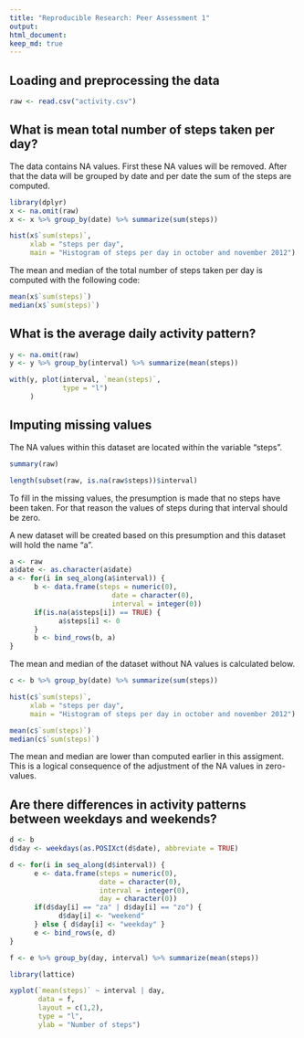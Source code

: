 ```yaml
---
title: "Reproducible Research: Peer Assessment 1"
output: 
html_document:
keep_md: true
---
```



## Loading and preprocessing the data
```r
raw <- read.csv("activity.csv")
```

## What is mean total number of steps taken per day?

The data contains NA values. First these NA values will be removed. After that the data will be grouped by date and per date the sum of the steps are computed. 
```r
library(dplyr)
x <- na.omit(raw)
x <- x %>% group_by(date) %>% summarize(sum(steps))

hist(x$`sum(steps)`, 
     xlab = "steps per day", 
     main = "Histogram of steps per day in october and november 2012")
```

The mean and median of the total number of steps taken per day is computed with the following code:
```r
mean(x$`sum(steps)`)
median(x$`sum(steps)`)
```


## What is the average daily activity pattern?

```r
y <- na.omit(raw)
y <- y %>% group_by(interval) %>% summarize(mean(steps))

with(y, plot(interval, `mean(steps)`, 
             type = "l")
     )
```


## Imputing missing values

The NA values within this dataset are located within the variable "steps". 
```r
summary(raw)

length(subset(raw, is.na(raw$steps))$interval)
```

To fill in the missing values, the presumption is made that no steps have been taken. For that reason the values of steps during that interval should be zero.

A new dataset will be created based on this presumption and this dataset will hold the name "a".

```r
a <- raw
a$date <- as.character(a$date)
a <- for(i in seq_along(a$interval)) { 
      b <- data.frame(steps = numeric(0),
                         date = character(0),
                         interval = integer(0))
      if(is.na(a$steps[i]) == TRUE) {
            a$steps[i] <- 0
      }
      b <- bind_rows(b, a)
}
```

The mean and median of the dataset without NA values is calculated below.
```r
c <- b %>% group_by(date) %>% summarize(sum(steps))

hist(c$`sum(steps)`, 
     xlab = "steps per day", 
     main = "Histogram of steps per day in october and november 2012")

mean(c$`sum(steps)`)
median(c$`sum(steps)`)
```

The mean and median are lower than computed earlier in this assigment. This is a logical consequence of the adjustment of the NA values in zero-values.

## Are there differences in activity patterns between weekdays and weekends?

```r
d <- b
d$day <- weekdays(as.POSIXct(d$date), abbreviate = TRUE)

d <- for(i in seq_along(d$interval)) { 
      e <- data.frame(steps = numeric(0),
                      date = character(0),
                      interval = integer(0),
                      day = character(0))
      if(d$day[i] == "za" | d$day[i] == "zo") {
            d$day[i] <- "weekend"
      } else { d$day[i] <- "weekday" }
      e <- bind_rows(e, d)
}

f <- e %>% group_by(day, interval) %>% summarize(mean(steps))

library(lattice)

xyplot(`mean(steps)` ~ interval | day, 
       data = f, 
       layout = c(1,2),
       type = "l",
       ylab = "Number of steps")
```

